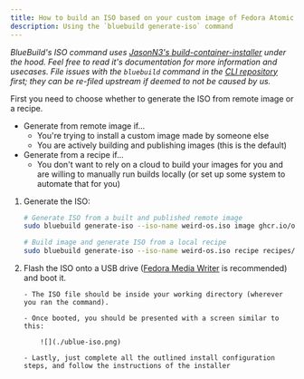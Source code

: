 ```yaml
---
title: How to build an ISO based on your custom image of Fedora Atomic
description: Using the `bluebuild generate-iso` command
---
```


_BlueBuild's ISO command uses [JasonN3's build-container-installer](https://github.com/JasonN3/build-container-installer/) under the hood. Feel free to read it's documentation for more information and usecases. File issues with the `bluebuild` command in the [CLI repository](https://github.com/blue-build/cli) first; they can be re-filed upstream if deemed to not be caused by us._

First you need to choose whether to generate the ISO from remote image or a recipe.

-   Generate from remote image if...
    -   You're trying to install a custom image made by someone else
    -   You are actively building and publishing images (this is the default)
-   Generate from a recipe if...
    -   You don't want to rely on a cloud to build your images for you and are willing to manually run builds locally (or set up some system to automate that for you)

1.  Generate the ISO:

    ```bash
    # Generate ISO from a built and published remote image
    sudo bluebuild generate-iso --iso-name weird-os.iso image ghcr.io/octocat/weird-os

    # Build image and generate ISO from a local recipe
    sudo bluebuild generate-iso --iso-name weird-os.iso recipe recipes/recipe.yml
    ```

2.  Flash the ISO onto a USB drive ([Fedora Media Writer](https://www.fedoraproject.org/en/workstation/download) is recommended) and boot it.

        - The ISO file should be inside your working directory (wherever you ran the command).

        - Once booted, you should be presented with a screen similar to this:

            ![](./ublue-iso.png)

        - Lastly, just complete all the outlined install configuration steps, and follow the instructions of the installer
